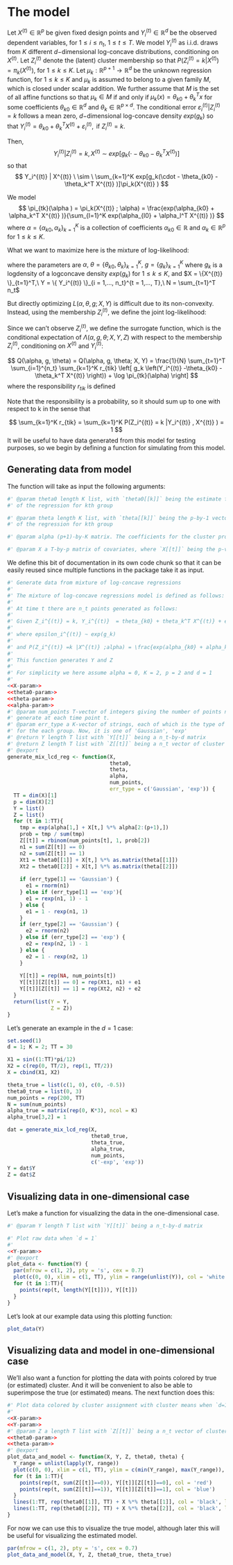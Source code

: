# The model

Let $X^{(t)} \in \mathbb{R}^{p}$ be given fixed design points and $Y_i^{(t)}  \in \mathbb{R}^{d}$ be the observed dependent variables, for $1 \le i \le n_t, \ 1 \le t \le T$. We model $Y_i^{(t)}$ as i.i.d. draws from $K$ different $d-$dimensional log-concave distributions, conditioning on  $X^{(t)}$. Let $Z_i^{(t)}$ denote the (latent) cluster membership so that $P(Z_i^{(t)} =k|X^{(t)} ) = \pi_k(X^{(t)} )$, for $1 \le k \le K$. Let $\mu_k:\mathbb{R}^{p+1} \rightarrow \mathbb{R}^{d}$ be the unknown regression function, for $1 \le k \le K$ and $\mu_k$ is assumed to belong to a given family $M$, which is closed under scalar addition. We further assume that $M$ is the set of all affine functions so that $\mu_k \in M$ if and only if $\mu_k (x) = \theta_{k0} + \theta_k^T x$ for some coefficients $\theta_{k0} \in \mathbb{R}^{d}$ and $\theta_k \in \mathbb{R}^{p \times d}$. The conditional error $\varepsilon_i^{(t)} |Z_i^{(t)}  =k$ follows a mean zero, $d-$dimensional log-concave density $exp(g_k)$ so that
$Y_i^{(t)}  = \theta_{k0} + \theta_k^T X^{(t)} + \varepsilon_i^{(t)}, \text{ if } Z_i^{(t)} =k$. 

Then, 
$$
Y_i^{(t)} |Z_i^{(t)}  = k, X^{(t)}  \ \sim \ exp[g_k(\cdot - \theta_{k0} - \theta_k^T X^{(t)} )]
$$
so that
$$
Y_i^{(t)} | X^{(t)}  \ \sim \ \sum_{k=1}^K exp[g_k(\cdot - \theta_{k0} - \theta_k^T X^{(t)} )]\pi_k(X^{(t)} ) 
$$

We model 
$$
\pi_{tk}(\alpha ) = \pi_k(X^{(t)} ; \alpha) 
= \frac{exp(\alpha_{k0} + \alpha_k^T X^{(t)} )}{\sum_{l=1}^K exp(\alpha_{l0} + \alpha_l^T X^{(t)} )}
$$
where $\alpha = \{ \alpha_{k0}, \alpha_{k} \}_{k=1}^K$ is a collection of coefficients $\alpha_{k0} \in \mathbb{R}$ and $\alpha_k \in \mathbb{R}^{p}$ for $1 \le k \le K$.

What we want to maximize here is the mixture of log-likelihood:

\begin{align*}
L(\alpha, \theta, g; X, Y) 
&= \frac{1}{N} \sum_{t=1}^T \sum_{i=1}^{n_t} \log \mathbb{P}(Y_i^{(t)}  |X^{(t)} ) \\
&= \frac{1}{N} \sum_{t=1}^T \sum_{i=1}^{n_t} \log \left[ \sum_{k=1}^K exp \left( g_k \left(Y_i^{(t)} -\theta_{k0} - \theta_k^T X^{(t)}  \right) \right) \cdot \pi_{tk}(\alpha) \right]
\end{align*}

where the parameters are  $\alpha,\ \theta = \{ \theta_{k0},\theta_k \}_{k=1}^K,\ g = \{ g_k \}_{k=1}^K$ where $g_k$ is a logdensity of a logconcave density $exp(g_k)$ for $1 \le k \le K$, and $X = \{X^{(t)} \}_{t=1}^T,\ Y = \{ Y_i^{(t)} \}_{i = 1,..., n_t}^{t = 1,..., T},\ N = \sum_{t=1}^T n_t$

But directly optimizing $L(\alpha, \theta, g; X, Y)$ is difficult due to its non-convexity. Instead, using the membership $Z_i^{(t)}$, we define the joint log-likelihood:

\begin{align*}
\Lambda(\alpha, \theta, g; X, Y, Z) 
&= \frac{1}{N} \sum_{t=1}^T \sum_{i=1}^{n_t} \sum_{k=1}^K  \mathbb{I}\{Z_i^{(t)}  =k\} \log \mathbb{P}(Y_i^{(t)} , Z_i^{(t)}  = k |X^{(t)} ) \\
&= \frac{1}{N} \sum_{t, i,k}  \mathbb{I}\{Z_i^{(t)}  =k\} \left[ g_k \left(Y_i^{(t)} -\theta_{k0} -\theta_k^T X^{(t)}  \right) + \log \pi_{tk}(\alpha)  \right]
\end{align*}
Since we can't observe $Z_i^{(t)}$, we define the surrogate function, which is the conditional expectation of $\Lambda(\alpha, g, \theta; X, Y, Z)$ with respect to the membership $Z_i^{(t)}$, conditioning on $X^{(t)}$ and $Y_i^{(t)}$:

$$
Q(\alpha, g, \theta) = Q(\alpha, g, \theta; X, Y) = \frac{1}{N} \sum_{t=1}^T \sum_{i=1}^{n_t} \sum_{k=1}^K r_{tik} \left[ g_k \left(Y_i^{(t)} -\theta_{k0} -\theta_k^T X^{(t)}  \right)) + \log \pi_{tk}(\alpha)  \right]
$$
where the responsibility $r_{tik}$ is defined
\begin{align*}
r_{tik} = r_{tik}(\alpha, \theta, g) = P(Z_i^{(t)}  = k |Y_i^{(t)} , X^{(t)} ; \alpha, \theta, g)
&= \frac{exp(g_k(Y_i^{(t)} -\theta_{k0} -\theta_k^T X^{(t)} )) \pi_{tk}(\alpha)}
{\sum_{l=1}^K exp(g_l(Y_i^{(t)} -\theta_{l0} -\theta_l^T X^{(t)} )) \pi_{tl}(\alpha) }
\end{align*}


Note that the responsibility is a probability, so it should sum up to one with respect to k in the sense that

$$
\sum_{k=1}^K r_{tik} = \sum_{k=1}^K P(Z_i^{(t)}  = k |Y_i^{(t)} , X^{(t)} ) = 1
$$
It will be useful to have data generated from this model for testing purposes, so we begin by defining a function for simulating from this model.







## Generating data from model


The function will take as input the following arguments:

```{r theta0-param}
#' @param theta0 length K list, with `theta0[[k]]` being the estimate for the intercept coefficient
#' of the regression for kth group
```

```{r theta-param}
#' @param theta length K list, with `theta[[k]]` being the p-by-1 vector. Initial estimate for coefficients
#' of the regression for kth group
```

```{r alpha-param}
#' @param alpha (p+1)-by-K matrix. The coefficients for the cluster probabilities.
```

```{r X-param}
#' @param X a T-by-p matrix of covariates, where `X[[t]]` being the p-vector of independent variable at time t
```




We define this bit of documentation in its own code chunk so that it can be easily reused since multiple functions in the package take it as input.

```{r, send_to = "R/functions.R"}
#' Generate data from mixture of log-concave regressions
#' 
#' The mixture of log-concave regressions model is defined as follows:
#' 
#' At time t there are n_t points generated as follows:
#' 
#' Given Z_i^{(t)} = k, Y_i^{(t)}  = theta_{k0} + theta_k^T X^{(t)} + epsilon_i^{(t)}
#' 
#' where epsilon_i^{(t)} ~ exp(g_k)
#' 
#' and P(Z_i^{(t)} =k |X^{(t)} ;alpha) = \frac{exp(alpha_{k0} + alpha_k^T X^{(t)} )}{\sum_{l=1}^K exp(alpha_{l0} + alpha_l^T X^{(t)} )}
#' 
#' This function generates Y and Z
#' 
#' For simplicity we here assume alpha = 0, K = 2, p = 2 and d = 1
#'
<<X-param>>
<<theta0-param>>
<<theta-param>>
<<alpha-param>>
#' @param num_points T-vector of integers giving the number of points n_t to
#' generate at each time point t.
#' @param err_type a K-vector of strings, each of which is the type of error distribution
#' for the each group. Now, it is one of 'Gaussian', 'exp'
#' @return Y length T list with `Y[[t]]` being a n_t-by-d matrix
#' @return Z length T list with `Z[[t]]` being a n_t vector of cluster memberships
#' @export
generate_mix_lcd_reg <- function(X,
                                 theta0,
                                 theta,
                                 alpha,
                                 num_points,
                                 err_type = c('Gaussian', 'exp')) {
  TT = dim(X)[1]
  p = dim(X)[2]
  Y = list()
  Z = list()
  for (t in 1:TT){
    tmp = exp(alpha[1,] + X[t,] %*% alpha[2:(p+1),])
    prob = tmp / sum(tmp)
    Z[[t]] = rbinom(num_points[t], 1, prob[2])
    n1 = sum(Z[[t]] == 0)
    n2 = sum(Z[[t]] == 1)
    Xt1 = theta0[[1]] + X[t,] %*% as.matrix(theta[[1]]) 
    Xt2 = theta0[[2]] + X[t,] %*% as.matrix(theta[[2]])     
    
    if (err_type[1] == 'Gaussian') {
      e1 = rnorm(n1)
    } else if (err_type[1] == 'exp'){
      e1 = rexp(n1, 1) - 1
    } else {
      e1 = 1 - rexp(n1, 1)
    }
    if (err_type[2] == 'Gaussian') {
      e2 = rnorm(n2)
    } else if (err_type[2] == 'exp') {
      e2 = rexp(n2, 1) - 1
    } else {
      e2 = 1 - rexp(n2, 1)
    }
    
    Y[[t]] = rep(NA, num_points[t])
    Y[[t]][Z[[t]] == 0] = rep(Xt1, n1) + e1
    Y[[t]][Z[[t]] == 1] = rep(Xt2, n2) + e2    
  }
  return(list(Y = Y,
              Z = Z))
}
```


Let's generate an example in the $d=1$ case:

```{r}
set.seed(1)
d = 1; K = 2; TT = 30

X1 = sin((1:TT)*pi/12)
X2 = c(rep(0, TT/2), rep(1, TT/2))
X = cbind(X1, X2)

theta_true = list(c(1, 0), c(0, -0.5))
theta0_true = list(0, 3)
num_points = rep(200, TT)
N = sum(num_points)
alpha_true = matrix(rep(0, K*3), ncol = K)
alpha_true[3,2] = 1

dat = generate_mix_lcd_reg(X,
                           theta0_true,
                           theta_true,
                           alpha_true,
                           num_points,
                           c('-exp', 'exp'))
Y = dat$Y
Z = dat$Z
```


## Visualizing data in one-dimensional case

Let's make a function for visualizing the data in the one-dimensional case.


```{r Y-param}
#' @param Y length T list with `Y[[t]]` being a n_t-by-d matrix
```


```{r, send_to = "R/functions.R"}
#' Plot raw data when `d = 1`
#' 
<<Y-param>>
#' @export
plot_data <- function(Y) {
  par(mfrow = c(1, 2), pty = 's', cex = 0.7)
  plot(c(0, 0), xlim = c(1, TT), ylim = range(unlist(Y)), col = 'white')
  for (t in 1:TT){
    points(rep(t, length(Y[[t]])), Y[[t]])
  }
}
```


Let's look at our example data using this plotting function:

```{r}
plot_data(Y)
```



## Visualizing data and model in one-dimensional case

We'll also want a function for plotting the data with points colored by true (or estimated) cluster.  And it will be convenient to also be able to superimpose the true (or estimated) means.  The next function does this:

```{r, send_to = "R/functions.R"}
#' Plot data colored by cluster assignment with cluster means when `d=1`
#' 
<<X-param>>
<<Y-param>>
#' @param Z a length T list with `Z[[t]]` being a n_t vector of cluster assignments
<<theta0-param>>
<<theta-param>>
#' @export
plot_data_and_model <- function(X, Y, Z, theta0, theta) {
  Y_range = unlist(lapply(Y, range))
  plot(c(0, 0), xlim = c(1, TT), ylim = c(min(Y_range), max(Y_range)), col = 'white')
  for (t in 1:TT){
    points(rep(t, sum(Z[[t]]==0)), Y[[t]][Z[[t]]==0], col = 'red')
    points(rep(t, sum(Z[[t]]==1)), Y[[t]][Z[[t]]==1], col = 'blue')
  }
  lines(1:TT, rep(theta0[[1]], TT) + X %*% theta[[1]], col = 'black', lwd = 2)
  lines(1:TT, rep(theta0[[2]], TT) + X %*% theta[[2]], col = 'black', lwd = 2)
}


```

For now we can use this to visualize the true model, although later this will be useful for visualizing the estimated model.

```{r}
par(mfrow = c(1, 2), pty = 's', cex = 0.7)
plot_data_and_model(X, Y, Z, theta0_true, theta_true)
```














